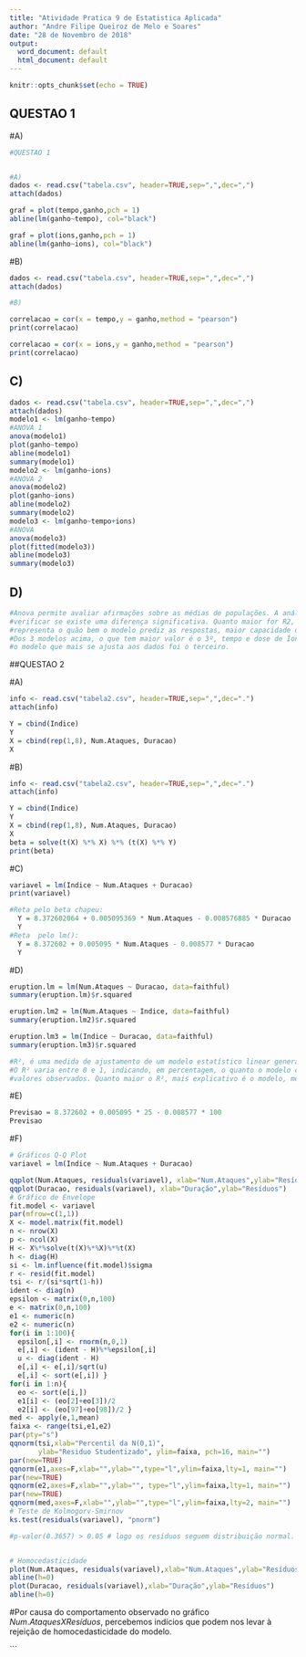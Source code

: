 ---
title: "Atividade Pratica 9 de Estatistica Aplicada"
author: "Andre Filipe Queiroz de Melo e Soares"
date: "28 de Novembro de 2018"
output:
  word_document: default
  html_document: default
---

```{r setup, include=FALSE}
knitr::opts_chunk$set(echo = TRUE)
```

## QUESTAO 1

#A)
```{r}
#QUESTAO 1


#A)
dados <- read.csv("tabela.csv", header=TRUE,sep=",",dec=",")
attach(dados)

graf = plot(tempo,ganho,pch = 1)
abline(lm(ganho~tempo), col="black")

graf = plot(ions,ganho,pch = 1)
abline(lm(ganho~ions), col="black")
```


#B)

```{r}

dados <- read.csv("tabela.csv", header=TRUE,sep=",",dec=",")
attach(dados)

#B)

correlacao = cor(x = tempo,y = ganho,method = "pearson")
print(correlacao)

correlacao = cor(x = ions,y = ganho,method = "pearson")
print(correlacao)
```


## C)

```{r}

dados <- read.csv("tabela.csv", header=TRUE,sep=",",dec=",")
attach(dados)
modelo1 <- lm(ganho~tempo)
#ANOVA 1
anova(modelo1)
plot(ganho~tempo)
abline(modelo1)
summary(modelo1)
modelo2 <- lm(ganho~ions)
#ANOVA 2
anova(modelo2)
plot(ganho~ions)
abline(modelo2)
summary(modelo2)
modelo3 <- lm(ganho~tempo+ions)
#ANOVA 
anova(modelo3)
plot(fitted(modelo3))
abline(modelo3)
summary(modelo3)

```


## D)

```{r}
#Anova permite avaliar afirmações sobre as médias de populações. A análise visa, fundamentalmente,
#verificar se existe uma diferença significativa. Quanto maior for R2, que 
#representa o quão bem o modelo prediz as respostas, maior capacidade de predizer tem o modelo .
#Dos 3 modelos acima, o que tem maior valor é o 3º, tempo e dose de Íons. Logo, 
#o modelo que mais se ajusta aos dados foi o terceiro. 

```

##QUESTAO 2


#A)

```{r}

info <- read.csv("tabela2.csv", header=TRUE,sep=",",dec=".")
attach(info)

Y = cbind(Indice)
Y
X = cbind(rep(1,8), Num.Ataques, Duracao)
X
```


#B) 

```{r}
info <- read.csv("tabela2.csv", header=TRUE,sep=",",dec=".")
attach(info)

Y = cbind(Indice)
Y
X = cbind(rep(1,8), Num.Ataques, Duracao)
X
beta = solve(t(X) %*% X) %*% (t(X) %*% Y)
print(beta)
```


#C)

```{r}

variavel = lm(Indice ~ Num.Ataques + Duracao)
print(variavel)

#Reta pelo beta chapeu:     
  Y = 8.372602064 + 0.005095369 * Num.Ataques - 0.008576885 * Duracao 
  Y
#Reta  pelo lm():            
  Y = 8.372602 + 0.005095 * Num.Ataques - 0.008577 * Duracao
  Y
```


#D) 

```{r}

eruption.lm = lm(Num.Ataques ~ Duracao, data=faithful)
summary(eruption.lm)$r.squared 

eruption.lm2 = lm(Num.Ataques ~ Indice, data=faithful)
summary(eruption.lm2)$r.squared

eruption.lm3 = lm(Indice ~ Duracao, data=faithful)
summary(eruption.lm3)$r.squared

#R², é uma medida de ajustamento de um modelo estatístico linear generalizado, em relação aos valores observados. 
#O R² varia entre 0 e 1, indicando, em percentagem, o quanto o modelo consegue explicar os 
#valores observados. Quanto maior o R², mais explicativo é o modelo, melhor ele se ajusta à amostra.

```


#E) 

```{r}

Previsao = 8.372602 + 0.005095 * 25 - 0.008577 * 100
Previsao

```


#F)

```{r}

# Gráficos Q-Q Plot
variavel = lm(Indice ~ Num.Ataques + Duracao)

qqplot(Num.Ataques, residuals(variavel), xlab="Num.Ataques",ylab="Resíduos")
qqplot(Duracao, residuals(variavel), xlab="Duração",ylab="Resíduos")
# Gráfico de Envelope
fit.model <- variavel 
par(mfrow=c(1,1))
X <- model.matrix(fit.model)
n <- nrow(X)
p <- ncol(X)
H <- X%*%solve(t(X)%*%X)%*%t(X)
h <- diag(H)
si <- lm.influence(fit.model)$sigma
r <- resid(fit.model)
tsi <- r/(si*sqrt(1-h))
ident <- diag(n)
epsilon <- matrix(0,n,100)
e <- matrix(0,n,100)
e1 <- numeric(n)
e2 <- numeric(n)
for(i in 1:100){
  epsilon[,i] <- rnorm(n,0,1)
  e[,i] <- (ident - H)%*%epsilon[,i]
  u <- diag(ident - H)
  e[,i] <- e[,i]/sqrt(u)
  e[,i] <- sort(e[,i]) }
for(i in 1:n){
  eo <- sort(e[i,])
  e1[i] <- (eo[2]+eo[3])/2
  e2[i] <- (eo[97]+eo[98])/2 }
med <- apply(e,1,mean)
faixa <- range(tsi,e1,e2)
par(pty="s")
qqnorm(tsi,xlab="Percentil da N(0,1)",
       ylab="Residuo Studentizado", ylim=faixa, pch=16, main="")
par(new=TRUE)
qqnorm(e1,axes=F,xlab="",ylab="",type="l",ylim=faixa,lty=1, main="")
par(new=TRUE)
qqnorm(e2,axes=F,xlab="",ylab="", type="l",ylim=faixa,lty=1, main="")
par(new=TRUE)
qqnorm(med,axes=F,xlab="",ylab="",type="l",ylim=faixa,lty=2, main="")
# Teste de Kolmogorv-Smirnov
ks.test(residuals(variavel), "pnorm")

#p-valor(0.3657) > 0.05 # logo os resíduos seguem distribuição normal.


# Homocedasticidade
plot(Num.Ataques, residuals(variavel),xlab="Num.Ataques",ylab="Resíduos")
abline(h=0)
plot(Duracao, residuals(variavel),xlab="Duração",ylab="Resíduos")
abline(h=0)
```

#Por causa do comportamento observado no gráfico $Num.Ataques X Resíduos$, percebemos indícios que podem nos levar à rejeição de homocedasticidade do modelo.



```
